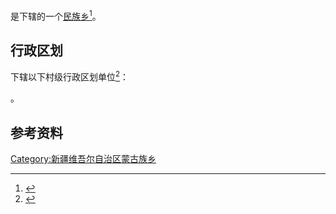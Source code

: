 {{中国乡级行政区|65/40/26/208/000}}

'''{{PAGENAMEBASE}}'''是{{PRC admin/fullname|65/40/26/208/000|3}}下辖的一个[[民族乡|民族乡]]<ref>{{PRC admin/ref sgc|{{PRC admin/parent|65/40/26/208/000}}}}</ref>。

== 行政区划 ==
{{PAGENAMEBASE}}下辖以下村级行政区划单位<ref>{{PRC admin/ref sgc|65/40/26/208/000}}</ref>：

{{PRC admin/children|65/40/26/208/000}}。

== 参考资料 ==
{{reflist}}

{{新疆行政区划小作品}}
{{PRC admin/navcat|65/40/26/208/000}}
[[Category:新疆维吾尔自治区蒙古族乡|Category:新疆维吾尔自治区蒙古族乡]]